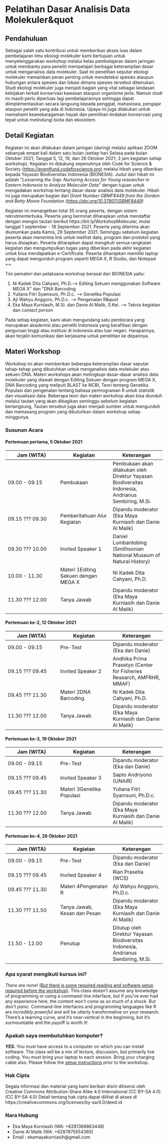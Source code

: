 # Pelatihan Dasar Analisis Data Molekuler&quot

## Pendahuluan

Sebagai salah satu kontribusi untuk memberikan akses luas dalam pembelajaran ilmu ekologi molekuler  kami bertujuan untuk menyelenggarakan workshop melalui kelas pembelajaran dalam jaringan untuk membantu para peneliti mempelajari berbagai keterampilan dasar untuk menganalisis data molekuler. Saat ini penelitian seputar ekologi molekuler memainkan peran penting untuk mendeteksi spesies ataupun hubungan antara spesies dan lokasi dimana spesies tersebut ditemukan. Studi ekologi molekuler juga menjadi bagian yang vital sebagai landasan kebijakan terkait konservasi kawasan ataupun organisme jenis. Namun studi ini masih perlu diperluas lagi pembelajarannya sehingga dapat diimplementasikan secara langsung kepada penggiat, mahasiswa, pengajar ataupun peneliti yang ada di Indonesia. Upaya ini juga dilakukan untuk memahami keanekaragaman hayati dan pemilihan tindakan konservasi yang tepat untuk melindungi biota dan ekosistem.

## Detail Kegiatan

Kegiatan ini akan dilakukan dalam jaringan (daring) melalui aplikasi ZOOM sebanyak empat kali dalam satu bulan (setiap hari Selasa pada bulan Oktober 2021; Tanggal 5, 12, 19, dan 26 Oktober 2021; 3 jam kegiatan setiap workshop). Kegiatan ini didukung sepenuhnya oleh Code for Science &amp; Society ([https://eventfund.codeforscience.org](https://eventfund.codeforscience.org/)) melalui hibah yang diberikan kepada Yayasan Biodiversitas Indonesia (BIONESIA). Judul dari hibah ini adalah &quot;_Lessening the Gap: Nurturing Access for Young researcher in Eastern Indonesia to Analyze Molecular Data_&quot; dengan tujuan untuk mengadakan workshop tentang dasar-dasar analisis data molekuler. Hibah ini juga merupakan bagian dari _Grant Number GBMF8449 from the Gordon and Betty Moore Foundation (_[_https://doi.org/10.37807/GBMF8449_](https://doi.org/10.37807/GBMF8449)_)._

Kegiatan ini menargetkan total 35 orang peserta, dengan sistem rekrutmenterbuka. Peserta yang berminat diharapkan untuk mendaftar dengan mengisi tautan berikut https://bit.ly/WorkshopMolecular, mulai tanggal 1 september - 18 September 2021. Peserta yang diterima akan diumumkan pada Kamis, 29 September 2021. Seminggu sebelum kegiatan peserta akan menerima link untuk melihat data, program dan protokol yang harus disiapkan. Peserta diharapkan dapat mengikuti semua rangkaian kegiatan dan mengumpulkan tugas yang diberikan pada akhir kegiatan untuk bisa mendapatkan e-Certificate. Peserta diharapkan memiliki laptop yang dapat mengunduh program seperti MEGA X, R Studio, dan Notepad ++.

Tim pemateri dan pelaksana workshop berasal dari BIONESIA yaitu:

1. Ni Kadek Dita Cahyani, Ph.D.--> Editing Sekuen menggunakan Software MEGA X&quot; dan &quot;DNA Barcoding
2. Yuliana Fitri Syamsuni, Ph.D.c. --> Genetika Populasi
3. Aji Wahyu Anggoro, Ph.D.c. --> Pengenalan R&quot
4. Eka Maya Kurniasih, M.Si. dan Danie Al Malik, S.Kel. --> Teknis kegiatan dan _contact person_

Pada setiap kegiatan, kami akan mengundang satu pembicara yang merupakan akademisi atau peneliti Indonesia yang berafiliasi dengan perguruan tinggi atau institusi di Indonesia atau luar negeri. Harapannya, akan terjalin komunikasi dan kerjasama untuk penelitian ke depannya.

## Materi Workshop

Workshop ini akan memberikan beberapa keterampilan dasar seputar tahap-tahap yang dibutuhkan untuk menganalisis data molekuler atau sekuen DNA. Materi workshops akan melingkupi dasar-dasar analisis data molekuler yang diawali dengan Editing Sekuen dengan program MEGA X, DNA Barcoding yang meliputi BLAST ke NCBI, Teori tentang Genetika Populasi dan pengenalan tentang bahasa pemrograman R untuk statistik dan visualisasi data. Beberapa teori dan materi workshop akan bisa diunduh melalui tautan yang akan dibagikan seminggu sebelum kegiatan berlangsung, Tautan tersebut juga akan menjadi sumber untuk mengunduh dan memasang program yang dibutuhkan dalam workshop setiap minggunya.

### Susunan Acara

#### Pertemuan pertama, 5 Oktober 2021

| Jam (WITA) | Kegiatan | Keterangan |
| --- | --- | --- |
| 09.00 - 09.15 | Pembukaan | Pembukaan akan dilakukan oleh Direktur Yayasan Biodiversitas Indonesia, Andrianus Sembiring, M.Si. |
| 09.15 ??? 09.30 | Pemberitahuan Alur Kegiatan | Dipandu moderator (Eka Maya Kurniasih dan Danie Al Malik) |
| 09.30 ??? 10.00 | Invited Speaker 1 | Daniel Lumbantobing (Smithsonian National Museum of Natural History) |
| 10.00 - 11.30 | Materi 1Editing Sekuen dengan MEGA X | Ni Kadek Dita Cahyani, Ph.D. |
| 11.30 ??? 12.00 | Tanya Jawab | Dipandu moderator (Eka Maya Kurniasih dan Danie Al Malik) |

#### Pertemuan ke-2, 12 Oktober 2021

| Jam (WITA) | Kegiatan | Keterangan |
| --- | --- | --- |
| 09.00 - 09.15 | Pre-Test | Dipandu moderator (Eka dan Danie) |
| 09.15 ??? 09.45 | Invited Speaker 2 | Andhika Prima Prasetyo (Center for Fisheries Research, AMFRHR, MMAF) |
| 09.45 ??? 11.30 | Materi 2DNA Barcoding | Ni Kadek Dita Cahyani, Ph.D. |
| 11.30 ??? 12.00 | Tanya Jawab | Dipandu moderator (Eka Maya Kurniasih dan Danie Al Malik) |

#### Pertemuan ke-3, 19 Oktober 2021

| Jam (WITA) | Kegiatan | Keterangan |
| --- | --- | --- |
| 09.00 - 09.15 | Pre-Test | Dipandu moderator (Eka dan Danie) |
| 09.15 ??? 09.45 | Invited Speaker 3 | Sapto Andriyono (UNAIR) |
| 09.45 ??? 11.30 | Materi 3Genetika Populasi | Yuliana Fitri Syamsuni, Ph.D.c. |
| 11.30 ??? 12.00 | Tanya Jawab | Dipandu moderator (Eka Maya Kurniasih dan Danie Al Malik) |

#### Pertemuan ke-4, 26 Oktober 2021

| Jam (WITA) | Kegiatan | Keterangan |
| --- | --- | --- |
| 09.00 - 09.15 | Pre-Test | Dipandu moderator (Eka dan Danie) |
| 09.15 ??? 09.45 | Invited Speaker 4 | Rian Prasetia (WCS) |
| 09.45 ??? 11.30 | Materi 4Pengenalan R | Aji Wahyu Anggoro, Ph.D.c. |
| 11.30 ??? 11.50 | Tanya Jawab, Kesan dan Pesan | Dipandu moderator (Eka Maya Kurniasih dan Danie Al Malik) |
| 11.50 - 12.00 | Penutup | Ditutup oleh Direktur Yayasan Biodiversitas Indonesia, Andrianus Sembiring, M.Si. |


### Apa syarat mengikuti kursus ini?

_There are none!_ [(But there is some required reading and software setup required before the workshop)](setup.html). This class doesn't assume any knowledge of programming or using a command-line interface, but if you've ever had any experience here, the content won't come as so much of a shock. But _don't panic._ Command-line interfaces and programming languages like R are _incredibly powerful_ and will be utterly transformative on your research. There's a learning curve, and it's near-vertical in the beginning, but it's surmountable and the payoff is worth it! 

### Apakah saya membutuhkan komputer?

**_YES._** You must have access to a computer on which you can install software. The class will be a mix of lecture, discussion, but primarily live coding. You must bring your laptop to each session. Bring your charging cable also. Please follow the [setup instructions](setup.html) prior to the workshop.

###  Hak Cipta

Segala informasi dan material yang kami berikan disini dilisensi oleh Creative Commons Attribution-Share Alike 4.0 International (CC BY-SA 4.0). (CC BY-SA 4.0) Detail tentang hak cipta dapat dilihat di akses di https://creativecommons.org/licenses/by-sa/4.0/deed.id

### Nara Hubung

- Eka Maya Kurniasih (WA: +6281368863448)
- Danie Al Malik (WA: +6287875554365)
- Email : ekamayakurniasih@gmail.com